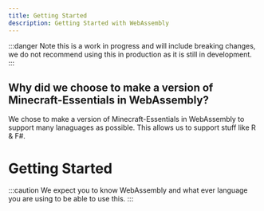 ```yaml
---
title: Getting Started
description: Getting Started with WebAssembly
---
```



:::danger
Note this is a work in progress and will include breaking changes, we do not recommend using this in production as it is still in development.
:::


## Why did we choose to make a version of Minecraft-Essentials in WebAssembly?

We chose to make a version of Minecraft-Essentials in WebAssembly to support many lanaguages as possible. This allows us to support stuff like R & F#.

# Getting Started


:::caution
We expect you to know WebAssembly and what ever language you are using to be able to use this.
:::

